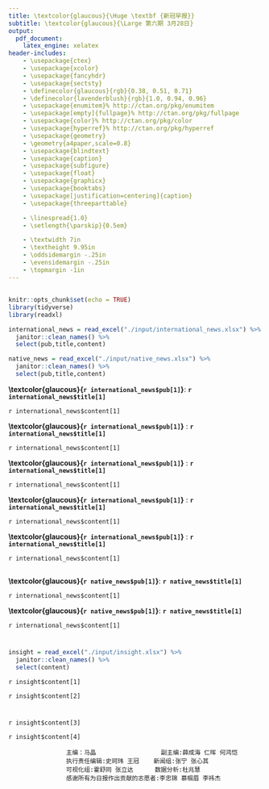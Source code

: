 ```yaml
---
title: \textcolor{glaucous}{\Huge \textbf {新冠早报}}
subtitle: \textcolor{glaucous}{\Large 第六期 3月28日}
output: 
  pdf_document:
    latex_engine: xelatex
header-includes:
    - \usepackage{ctex}
    - \usepackage{xcolor}
    - \usepackage{fancyhdr}
    - \usepackage{sectsty}
    - \definecolor{glaucous}{rgb}{0.38, 0.51, 0.71}
    - \definecolor{lavenderblush}{rgb}{1.0, 0.94, 0.96}
    - \usepackage{enumitem}% http://ctan.org/pkg/enumitem
    - \usepackage[empty]{fullpage}% http://ctan.org/pkg/fullpage
    - \usepackage{color}% http://ctan.org/pkg/color
    - \usepackage{hyperref}% http://ctan.org/pkg/hyperref
    - \usepackage{geometry}
    - \geometry{a4paper,scale=0.8}
    - \usepackage{blindtext}
    - \usepackage{caption}
    - \usepackage{subfigure}
    - \usepackage{float}
    - \usepackage{graphicx}
    - \usepackage{booktabs}
    - \usepackage[justification=centering]{caption}
    - \usepackage{threeparttable}

    - \linespread{1.0}
    - \setlength{\parskip}{0.5em}

    - \textwidth 7in
    - \textheight 9.95in
    - \oddsidemargin -.25in
    - \evensidemargin -.25in
    - \topmargin -1in
---
```

\fontsize{13}{13}
\selectfont


\newcommand{\resheading}[1]{%
  \noindent\fcolorbox{lavenderblush}{lavenderblush}{\makebox[\dimexpr\textwidth-2\fboxsep-2\fboxrule][l]{\textbf{~#1}}}%
}


\pagestyle{fancyplain}
\lhead{\includegraphics[height=2cm]{./input/logo.png}}
\rhead{
\begin{tabular}{ccc}
\textcolor{gray}{中美健康峰会「智援组」新冠早报组}\\
\\ \\ \\ \\ \\
\end{tabular}}

\renewcommand{\headrulewidth}{0pt}
\setlength{\headheight}{30pt} 

\resheading{\Large 每日新闻}


## \textcolor{glaucous}{\Large 国际}


```r
knitr::opts_chunk$set(echo = TRUE)
library(tidyverse)
library(readxl)

international_news = read_excel("./input/international_news.xlsx") %>%
  janitor::clean_names() %>% 
  select(pub,title,content)

native_news = read_excel("./input/native_news.xlsx") %>%
  janitor::clean_names() %>% 
  select(pub,title,content)
```


**\textcolor{glaucous}{`r international_news$pub[1]`}**: **`r international_news$title[1]`**

`r international_news$content[1]`

**\textcolor{glaucous}{`r international_news$pub[1]`}** : **`r international_news$title[1]`**

`r international_news$content[1]`

**\textcolor{glaucous}{`r international_news$pub[1]`}** : **`r international_news$title[1]`**

`r international_news$content[1]`

**\textcolor{glaucous}{`r international_news$pub[1]`}** : **`r international_news$title[1]`**

`r international_news$content[1]`

**\textcolor{glaucous}{`r international_news$pub[1]`}** : **`r international_news$title[1]`**

`r international_news$content[1]`

## \textcolor{glaucous}{\Large 国内}
**\textcolor{glaucous}{`r native_news$pub[1]`}**: **`r native_news$title[1]`**

`r international_news$content[1]`

**\textcolor{glaucous}{`r native_news$pub[1]`}**: **`r native_news$title[1]`**

`r international_news$content[1]`

\newpage

\resheading{\Large 疫情观察}

\begin{small}
{数据源：约翰霍普金斯大学，The COVID Tracking Project \quad   数据截止至：北京时间3月28日 早4:00}
\end{small}

# \textcolor{glaucous}{一、世界疫情}
```r
insight = read_excel("./input/insight.xlsx") %>%
  janitor::clean_names() %>% 
  select(content)
```

`r insight$content[1]`

\begin{figure}[H] 
\centering
\includegraphics[]{./input/table_plot/covid1.png} %插入图片，[]中设置图片大小，{}中是图片文件名
\caption{世界疫情分布图 (Global Map of Cumulative Confirmed COVID-19 Cases)} %最终文档中希望显示的图片标题
\label{} %用于文内引用的标签
\end{figure}


\begin{figure}[H]
    \begin{minipage}[H]{0.5\linewidth}
    \centering
    \begin{threeparttable}
        \begin{tabular}{@{}llll@{}}
        \toprule
           & 国家（地区）         & 累计确诊病例 & 粗发病率 \\ \midrule
        1  & Hubei          & 67802  & 115  \\
        2  & US             & 213372 & 64   \\
        3  & Italy          & 110574 & 183  \\
        4  & Spain          & 104118 & 223  \\
        5  & China          & 82361  & 6    \\
        6  & Germany        & 77872  & 93   \\
        7  & France         & 57749  & 88   \\
        8  & Iran           & 47593  & 57   \\
        9  & United Kingdom & 29865  & 44   \\
        10 & Switzerland    & 17768  & 205  \\ \bottomrule
        \end{tabular}
        \begin{tablenotes}
        \footnotesize
        \item[*] 粗发病率定义：累计确诊病例/10万人。计算方式：累计确诊病例/⼈×10万  %此处加入注释信息
      \end{tablenotes}
    \end{threeparttable}
        \makeatletter\def\@captype{table}\makeatother\caption{确诊前十位国家\\ \ }
    \end{minipage}%
    \begin{minipage}[H]{0.5\linewidth}
    \centering
    \includegraphics[]{./input/table_plot/covid2.pdf}
    \caption{累计确诊病例国家趋势图\\（中国及其他前五位国家）}
    \end{minipage}
\end{figure}

`r insight$content[2]`

\begin{minipage}{\textwidth}\small
        \begin{minipage}[H]{0.3\textwidth}
        \centering
           \begin{tabular}{@{}lll@{}}
            \toprule
               & 国家             & 当日新增病例 \\ \midrule
            1  & US             & 213372 \\
            2  & Italy          & 110574 \\
            3  & Spain          & 104118 \\
            4  & China          & 82361  \\
            5  & Germany        & 77872  \\
            6  & France         & 57749  \\
            7  & Iran           & 47593  \\
            8  & United Kingdom & 29865  \\
            9  & Switzerland    & 17768  \\
            10 & Turkey         & 15679  \\ \bottomrule
            \end{tabular}
            \makeatletter\def\@captype{table}\makeatother\caption{日新增病例前十位国家}
        \end{minipage}
        \begin{minipage}[H]{0.65\textwidth}
        \centering
           \begin{tabular}{@{}lllll@{}}
          \toprule
             & 国家             & 累计死亡病例 & 较昨⽇ & 病死率\% \\           \midrule
          1  & Italy          & 13155  & 727 & 11.9  \\
          2  & Spain          & 9387   & 923 & 9     \\
          3  & US             & 4757   & 884 & 2.2   \\
          4  & France         & 4043   & 511 & 7     \\
          5  & China          & 3316   & 7   & 4     \\
          6  & Iran           & 3036   & 138 & 6.4   \\
          7  & United Kingdom & 2357   & 564 & 7.9   \\
          8  & Netherlands    & 1175   & 135 & 8.6   \\
          9  & Germany        & 920    & 145 & 1.2   \\
          10 & Belgium        & 828    & 123 & 5.9   \\ \bottomrule
          \end{tabular}
      \makeatletter\def\@captype{table}\makeatother\caption{累计死亡前十位国家}
    \end{minipage}
\end{minipage}

\begin{figure}[H]
\centering
\begin{minipage}[b]{0.45\linewidth}
\includegraphics[]{./input/table_plot/covid3.pdf}
\caption{日新增确诊病例国家趋势图\\（中国及其他前五位国家）}
\label{}
\end{minipage}
\quad
\begin{minipage}[b]{0.45\linewidth}
\includegraphics[]{./input/table_plot/covid4.pdf}
\caption{累计死亡病例国家趋势图\\（中国及其他前五位国家） }
\label{}
\end{minipage}
\end{figure}

# \textcolor{glaucous}{二、美国疫情}

`r insight$content[3]`

\begin{figure}[H] 
\centering
\includegraphics[]{./input/table_plot/covid5.png} %插入图片，[]中设置图片大小，{}中是图片文件名
\caption{美国本土疫情分布图 (Map of Cumulative Confirmed COVID-19 Cases in Contiguous U.S.)} %最终文档中希望显示的图片标题
\label{} %用于文内引用的标签
\end{figure}

\begin{minipage}{\textwidth}
        \begin{minipage}[H]{0.5\textwidth}
        \centering
           \begin{tabular}{@{}llll@{}}
           \toprule
              & 国家/州名         & 累计确诊  & 粗发病率 \\ \midrule
           1  & New York      & 83948 & 432  \\
           2  & New Jersey    & 22255 & 251  \\
           3  & California    & 9399  & 24   \\
           4  & Michigan      & 9315  & 93   \\
           5  & Massachusetts & 7738  & 111  \\
           6  & Illinois      & 6980  & 55   \\
           7  & Florida       & 6956  & 32   \\
           8  & Louisiana     & 6424  & 138  \\
           9  & Pennsylvania  & 6009  & 47   \\
           10 & Washington    & 5608  & 74   \\ \bottomrule
           \end{tabular}
            \makeatletter\def\@captype{table}\makeatother\caption{美国累计确诊前十位州}
        \end{minipage}
        \begin{minipage}[H]{0.5\textwidth}
        \centering
           \begin{tabular}{@{}llll@{}}
          \toprule
             & 国家/州名         & 当⽇新增 & 全美⽐率\% \\ \midrule
          1  & New York      & 8115 & 32     \\
          2  & New Jersey    & 3559 & 14     \\
          3  & Michigan      & 1700 & 7      \\
          4  & California    & 1189 & 5      \\
          5  & Louisiana     & 1187 & 5      \\
          6  & Massachusetts & 1118 & 4      \\
          7  & Pennsylvania  & 1046 & 4      \\
          8  & Illinois      & 986  & 4      \\
          9  & Georgia       & 709  & 3      \\
          10 & Texas         & 546  & 2      \\ \bottomrule
          \end{tabular}
      \makeatletter\def\@captype{table}\makeatother\caption{美国新增确诊前十位州}
    \end{minipage}
\end{minipage}

\begin{figure}[H]
\centering
\begin{minipage}[b]{0.45\linewidth}
\includegraphics[]{./input/table_plot/covid6.pdf}
\caption{美国累计确诊前五位州趋势图}
\label{}
\end{minipage}
\quad
\begin{minipage}[b]{0.45\linewidth}
\includegraphics[]{./input/table_plot/covid7.pdf}
\caption{美国⽇新增确诊前五位州趋势图}
\label{}
\end{minipage}
\end{figure}

`r insight$content[4]`

\begin{table}[H]
   \centering
   \begin{threeparttable}[b]
   \resizebox{0.9\textwidth}{!}{%
      \begin{tabular}{p{.5cm}p{3.5cm}p{2.5cm}p{2.5cm}p{2cm}}
\toprule
   & 国家/州名         & 累计阳性病例 & 累计检测人数 & 阳性率\% \\ \midrule
1  & New York      & 1941   & 2.3    &       \\
2  & New Jersey    & 355    & 1.6    &       \\
3  & Michigan      & 335    & 3.6    &       \\
4  & Louisiana     & 273    & 4.2    &       \\
5  & Washington    & 234    & 4.2    &       \\
6  & California    & 199    & 2.1    &       \\
7  & Illinois      & 141    & 2      &       \\
8  & Georgia       & 139    & 3      &       \\
9  & Massachusetts & 122    & 1.6    &       \\
10 & Florida       & 87     & 1.3    &       \\ \bottomrule
\end{tabular}%
      }
      \begin{tablenotes}
     \item[*]北马利安纳群岛(MP)尚未大范围检测
   \end{tablenotes}
  \end{threeparttable}
   \caption{美国累计阳性率前十位州}
\end{table}

\begin{figure}
    \begin{minipage}[H]{0.5\linewidth}
    \centering
        \begin{tabular}{@{}lllll@{}}
        \toprule
           & 国家/州名 & 累计死亡⼈数 & 病死率\%  &      \\ \midrule
        1  & MI    & 10791  & 22684  & 0.48 \\
        2  & NJ    & 25590  & 59110  & 0.43 \\
        3  & OK    & 879    & 2144   & 0.41 \\
        4  & NY    & 92381  & 238965 & 0.39 \\
        5  & MP    & 8      & 21     & 0.38 \\
        6  & CA    & 9191   & 33000  & 0.28 \\
        7  & GA    & 5348   & 22957  & 0.23 \\
        8  & SC    & 1554   & 6995   & 0.22 \\
        9  & CT    & 3824   & 18300  & 0.21 \\
        10 & MS    & 1177   & 5930   & 0.2  \\ \bottomrule
        \end{tabular}
        \makeatletter\def\@captype{table}\makeatother\caption{美国累计死亡前十位州}
    \end{minipage}%
    \begin{minipage}[H]{0.5\linewidth}
    \centering
    \includegraphics[]{./input/table_plot/covid8.pdf}
    \caption{美国累计死亡前五位州趋势图}
    \end{minipage}
\end{figure}






                    主编：马晶                  副主编:薛成海 仁晖 何鸿恺
                    执行责任编辑:史珂玮 王冠    新闻组:张宁 张心其
                    可视化组:霍舒同 张立达      数据分析:杜兆慧
                    感谢所有为日报作出贡献的志愿者:李忠锦 慕帼眉 李祎杰

